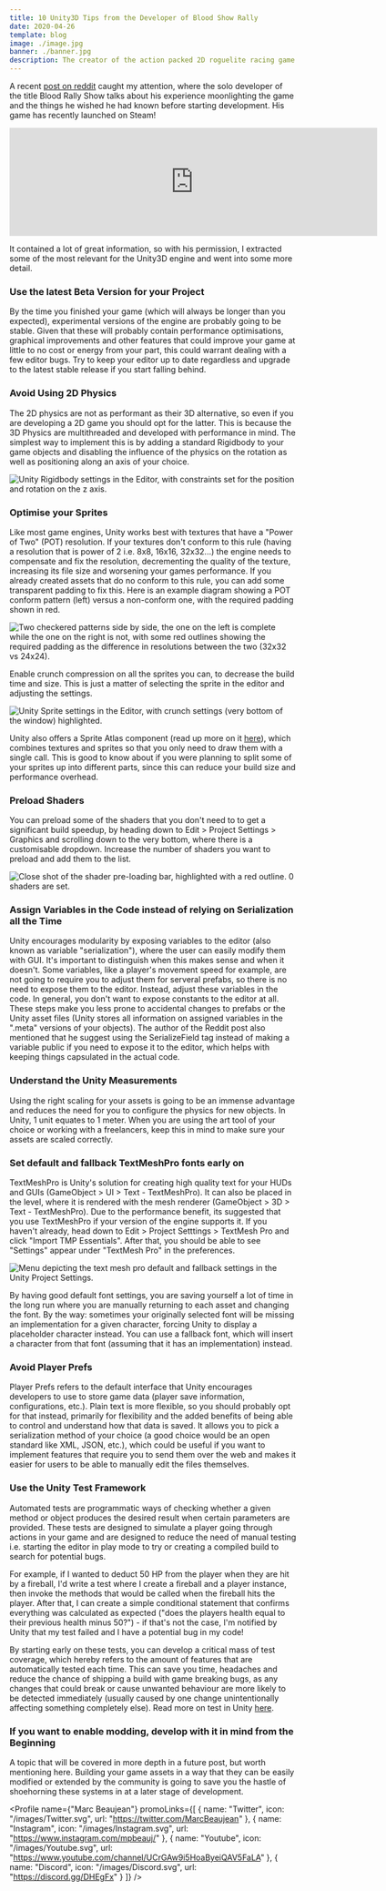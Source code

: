 ```yaml
---
title: 10 Unity3D Tips from the Developer of Blood Show Rally
date: 2020-04-26
template: blog
image: ./image.jpg
banner: ./banner.jpg
description: The creator of the action packed 2D roguelite racing game shares some of the lessons he learned from using the engine for his game.
---
```



A recent [post on reddit](https://www.reddit.com/r/gamedev/comments/g2affk/things_i_wish_someone_told_me_when_i_started/) caught my attention, where the solo developer of the title Blood Rally Show talks about his experience moonlighting the game and the things he wished he had known before starting development. His game has recently launched on Steam!

<iframe src="https://store.steampowered.com/widget/926860/" frameborder="0" width="646" height="190"></iframe>

It contained a lot of great information, so with his permission, I extracted some of the most relevant for the Unity3D engine and went into some more detail.

### Use the latest Beta Version for your Project

By the time you finished your game (which will always be longer than you expected), experimental versions of the engine are probably going to be stable. Given that these will probably contain performance optimisations, graphical improvements and other features that could improve your game at little to no cost or energy from your part, this could warrant dealing with a few editor bugs. Try to keep your editor up to date regardless and upgrade to the latest stable release if you start falling behind.

### Avoid Using 2D Physics

The 2D physics are not as performant as their 3D alternative, so even if you are developing a 2D game you should opt for the latter. This is because the 3D Physics are multithreaded and developed with performance in mind. The simplest way to implement this is by adding a standard Rigidbody to your game objects and disabling the influence of the physics on the rotation as well as positioning along an axis of your choice.

![Unity Rigidbody settings in the Editor, with constraints set for the position and rotation on the z axis.](./physics-constraints.png)

### Optimise your Sprites

Like most game engines, Unity works best with textures that have a "Power of Two" (POT) resolution. If your textures don't conform to this rule (having a resolution that is power of 2 i.e. 8x8, 16x16, 32x32...) the engine needs to compensate and fix the resolution, decrementing the quality of the texture, increasing its file size and worsening your games performance. If you already created assets that do no conform to this rule, you can add some transparent padding to fix this. Here is an example diagram showing a POT conform pattern (left) versus a non-conform one, with the required padding shown in red.

![Two checkered patterns side by side, the one on the left is complete while the one on the right is not, with some red outlines showing the required padding as the difference in resolutions between the two (32x32 vs 24x24).](./POT-example.png)

Enable crunch compression on all the sprites you can, to decrease the build time and size. This is just a matter of selecting the sprite in the editor and adjusting the settings.

![Unity Sprite settings in the Editor, with crunch settings (very bottom of the window) highlighted.](./sprite-compression.png)

Unity also offers a Sprite Atlas component (read up more on  it  [here](https://docs.unity3d.com/Manual/SpriteAtlasWorkflow.html)), which combines textures and sprites so that you only need to draw them with a single call. This is good to know about if you were planning to split some of your sprites up into different parts, since this can reduce your build size and performance overhead.

### Preload Shaders

You can preload some of the shaders that you don't need to to get a significant build speedup, by heading down to Edit > Project Settings > Graphics and scrolling down to the very bottom, where there is a customisable dropdown. Increase the number of shaders you want to preload and add them to the list.

![Close shot of the shader pre-loading bar, highlighted with a red outline. 0 shaders are set.](./shader-pre-loading.png)

### Assign Variables in the Code instead of relying on Serialization all the Time

Unity encourages modularity by exposing variables to the editor (also known as variable "serialization"), where the user can easily modify them with GUI. It's important to distinguish when this makes sense and when it doesn't. Some variables, like a player's movement speed for example, are not going to require you to adjust them for serveral prefabs, so there is no need to expose them to the editor. Instead, adjust these variables in the code. In general, you don't want to expose constants to the editor at all. These steps make you less prone to accidental changes to prefabs or the Unity asset files (Unity stores all information on assigned variables in the ".meta" versions of your objects). The author of the Reddit post also mentioned that he suggest using the SerializeField tag instead of making a variable public if you need to expose it to the editor, which helps with keeping things capsulated in the actual code. 

### Understand the Unity Measurements

Using the right scaling for your assets is going to be an immense advantage and reduces the need for you to configure the physics for new objects. In Unity, 1 unit equates to 1 meter. When you are using the art tool of your choice or working with a freelancers, keep this in mind to make sure your assets are scaled correctly.

### Set default and fallback TextMeshPro fonts early on

TextMeshPro is Unity's solution for creating high quality text for your HUDs and GUIs (GameObject > UI > Text - TextMeshPro). It can also be placed in the level, where it is rendered with the mesh renderer (GameObject > 3D > Text - TextMeshPro). Due to the performance benefit, its suggested that you use TextMeshPro if your version of the engine supports it. If you haven't already, head down to Edit > Project Setttings > TextMesh Pro and click "Import TMP Essentials". After that, you should be able to see "Settings" appear under "TextMesh Pro" in the preferences.

![Menu depicting the text mesh pro default and fallback settings in the Unity Project Settings.](./text-mesh-pro-settings.png)

By having good default font settings, you are saving yourself a lot of time in the long run where you are manually returning to each asset and changing the font. By the way: sometimes your originally selected font will be missing an implementation for a given character, forcing Unity to display a placeholder character instead. You can use a fallback font, which will insert a character from that font (assuming that it has an implementation) instead.

### Avoid Player Prefs

Player Prefs refers to the default interface that Unity encourages developers to use to store game data (player save information, configurations, etc.). Plain text is more flexible, so you should probably opt for that instead, primarily for flexibility and the added benefits of being able to control and understand how that data is saved. It allows you to pick a serialization method of your choice (a good choice would be an open standard like XML, JSON, etc.), which could be useful if you want to implement features that require you to send them over the web and makes it easier for users to be able to manually edit the files themselves.

### Use the Unity Test Framework

Automated tests are programmatic ways of checking whether a given method or object produces the desired result when certain parameters are provided. These tests are designed to simulate a player going through actions in your game and are designed to reduce the need of manual testing i.e. starting the editor in play mode to try or creating a compiled build to search for potential bugs. 

For example, if I wanted to deduct 50 HP from the player when they are hit by a fireball, I'd write a test where I create a fireball and a player instance, then invoke the methods that would be called when the fireball hits the player. After that, I can create a simple conditional statement that confirms everything was calculated as expected ("does the players health equal to their previous health minus 50?") - if that's not the case, I'm notified by Unity that my test failed and I have a potential bug in my code! 

By starting early on these tests, you can develop a critical mass of test coverage, which hereby refers to the amount of features that are automatically tested each time. This can save you time, headaches and reduce the chance of shipping a build with game breaking bugs, as any changes that could break or cause unwanted behaviour are more likely to be detected immediately (usually caused by one change unintentionally affecting something completely else). Read more on test in Unity [here](https://docs.unity3d.com/Packages/com.unity.test-framework@1.1/manual/getting-started.html).

### If you want to enable modding, develop with it in mind from the Beginning

A topic that will be covered in more depth in a future post, but worth mentioning here. Building your game assets in a way that they can be easily modified or extended by the community is going to save you the hastle of shoehorning these systems in at a later stage of development.

<Profile name={"Marc Beaujean"} promoLinks={[
        {
            name: "Twitter",
            icon: "/images/Twitter.svg",
            url: "https://twitter.com/MarcBeaujean"
        },
        {
            name: "Instagram",
            icon: "/images/Instagram.svg",
            url: "https://www.instagram.com/mpbeauj/"
        },
        {
            name: "Youtube",
            icon: "/images/Youtube.svg",
            url: "https://www.youtube.com/channel/UCrGAw9i5HoaByeiQAV5FaLA"
        },
        {
            name: "Discord",
            icon: "/images/Discord.svg",
            url: "https://discord.gg/DHEgFx"
        }
    ]} />